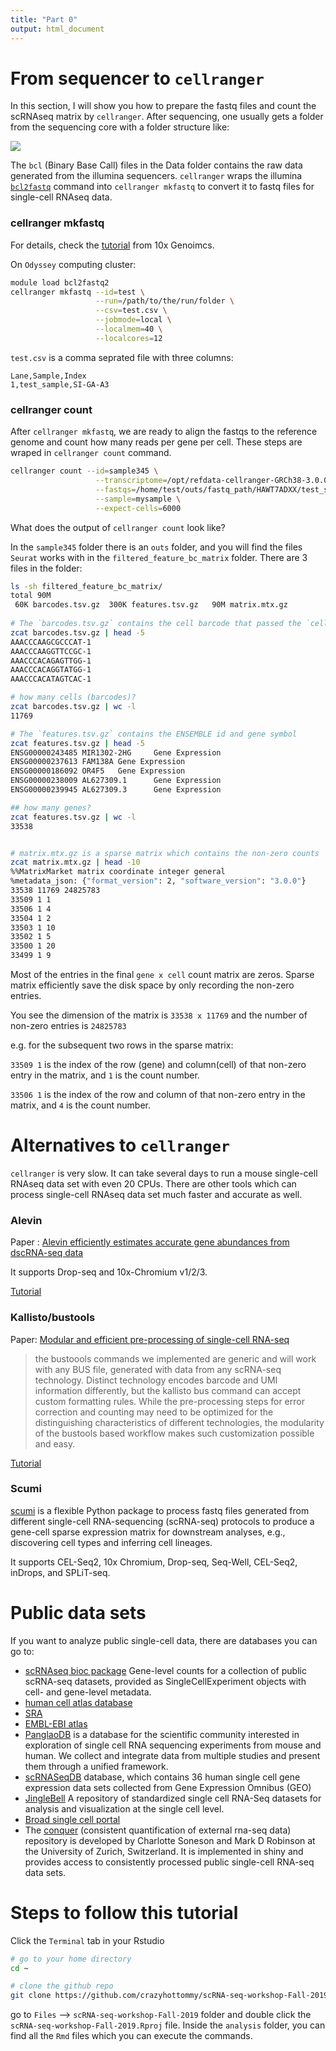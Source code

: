 ```yaml
---
title: "Part 0"
output: html_document
---
```


# From sequencer to `cellranger`

In this section, I will show you how to prepare the fastq files and count the scRNAseq matrix by `cellranger`.
After sequencing, one usually gets a folder from the sequencing core with a folder structure like:

![](img/Run_folder.png)

The `bcl` (Binary Base Call) files in the Data folder contains the raw data generated from the illumina sequencers.
`cellranger` wraps the illumina [`bcl2fastq`](https://support.illumina.com/sequencing/sequencing_software/bcl2fastq-conversion-software.html) command into `cellranger mkfastq` to convert it to fastq files for single-cell RNAseq data.

### cellranger mkfastq

For details, check the [tutorial](https://support.10xgenomics.com/single-cell-gene-expression/software/pipelines/latest/what-is-cell-ranger) from 10x Genoimcs.

On `Odyssey` computing cluster:

```bash
module load bcl2fastq2
cellranger mkfastq --id=test \
                   --run=/path/to/the/run/folder \
                   --csv=test.csv \
                   --jobmode=local \
                   --localmem=40 \
                   --localcores=12
```

`test.csv` is a comma seprated file with three columns:

```
Lane,Sample,Index
1,test_sample,SI-GA-A3
```

### cellranger count

After `cellranger mkfastq`, we are ready to align the fastqs to the reference genome and count how many reads per gene per cell. These steps are wraped in `cellranger count` command.

```bash
cellranger count --id=sample345 \
                   --transcriptome=/opt/refdata-cellranger-GRCh38-3.0.0 \
                   --fastqs=/home/test/outs/fastq_path/HAWT7ADXX/test_sample/ \
                   --sample=mysample \
                   --expect-cells=6000
```

What does the output of `cellranger count` look like?

In the `sample345` folder there is an `outs` folder, and you will find the files `Seurat` works with in the `filtered_feature_bc_matrix` folder. There are 3 files in the folder:

```bash
ls -sh filtered_feature_bc_matrix/
total 90M
 60K barcodes.tsv.gz  300K features.tsv.gz   90M matrix.mtx.gz
 
# The `barcodes.tsv.gz` contains the cell barcode that passed the `cellranger` filter.
zcat barcodes.tsv.gz | head -5
AAACCCAAGCGCCCAT-1
AAACCCAAGGTTCCGC-1
AAACCCACAGAGTTGG-1
AAACCCACAGGTATGG-1
AAACCCACATAGTCAC-1

# how many cells (barcodes)?
zcat barcodes.tsv.gz | wc -l
11769

# The `features.tsv.gz` contains the ENSEMBLE id and gene symbol
zcat features.tsv.gz | head -5
ENSG00000243485 MIR1302-2HG     Gene Expression
ENSG00000237613 FAM138A Gene Expression
ENSG00000186092 OR4F5   Gene Expression
ENSG00000238009 AL627309.1      Gene Expression
ENSG00000239945 AL627309.3      Gene Expression

## how many genes?
zcat features.tsv.gz | wc -l
33538


# matrix.mtx.gz is a sparse matrix which contains the non-zero counts
zcat matrix.mtx.gz | head -10
%%MatrixMarket matrix coordinate integer general
%metadata_json: {"format_version": 2, "software_version": "3.0.0"}
33538 11769 24825783
33509 1 1
33506 1 4
33504 1 2
33503 1 10
33502 1 5
33500 1 20
33499 1 9

```

Most of the entries in the final `gene x cell` count matrix are zeros. Sparse matrix efficiently save the disk space by only recording the non-zero entries. 

You see the dimension of the matrix is `33538 x 11769` and the number of non-zero entries is `24825783`

e.g. for the subsequent two rows in the sparse matrix:

`33509 1` is the index of the row (gene) and column(cell) of that non-zero entry in the matrix, and `1` is the count number.

`33506 1` is the index of the row and column of that non-zero entry in the matrix, and `4` is the count number.


# Alternatives to `cellranger`

`cellranger` is very slow. It can take several days to run a mouse single-cell RNAseq data set with even 20 CPUs. There are other tools which can process single-cell RNAseq data set much faster and accurate as well.

### Alevin

Paper : [Alevin efficiently estimates accurate gene abundances from dscRNA-seq data](https://genomebiology.biomedcentral.com/articles/10.1186/s13059-019-1670-y)  

It supports Drop-seq and 10x-Chromium v1/2/3.

[Tutorial](https://salmon.readthedocs.io/en/latest/alevin.html)

### Kallisto/bustools

Paper: [Modular and efficient pre-processing of single-cell RNA-seq](https://www.biorxiv.org/content/10.1101/673285v2)  

>the bustoools commands we implemented are generic and will work with any BUS file, generated with data from any scRNA-seq technology. Distinct technology encodes barcode and UMI information differently,
but the kallisto bus command can accept custom formatting rules. While the pre-processing
steps for error correction and counting may need to be optimized for the distinguishing
characteristics of different technologies, the modularity of the bustools based workflow makes
such customization possible and easy.

[Tutorial](https://www.kallistobus.tools/)

### Scumi

[scumi](https://bitbucket.org/jerry00/scumi-dev/src/master/) is a flexible Python package to process fastq files generated from different single-cell RNA-sequencing (scRNA-seq) protocols to produce a gene-cell sparse expression matrix for downstream analyses, e.g., discovering cell types and inferring cell lineages.

It supports CEL-Seq2, 10x Chromium, Drop-seq, Seq-Well, CEL-Seq2, inDrops, and SPLiT-seq.

# Public data sets

If you want to analyze public single-cell data, there are databases you can go to:

* [scRNAseq bioc package](https://bioconductor.org/packages/devel/data/experiment/html/scRNAseq.html) Gene-level counts for a collection of public scRNA-seq datasets, provided as SingleCellExperiment objects with cell- and gene-level metadata.
* [human cell atlas database](https://staging.data.humancellatlas.org/)
* [SRA](https://www.ncbi.nlm.nih.gov/sra)
* [EMBL-EBI atlas](https://www.ebi.ac.uk/gxa/sc/home)
* [PanglaoDB](https://panglaodb.se/) is a database for the scientific community interested in exploration of single cell RNA sequencing experiments from mouse and human. We collect and integrate data from multiple studies and present them through a unified framework.
* [scRNASeqDB](https://bioinfo.uth.edu/scrnaseqdb/) database, which contains 36 human single cell gene expression data sets collected from Gene Expression Omnibus (GEO)
* [JingleBell](http://jinglebells.bgu.ac.il/) A repository of standardized single cell RNA-Seq datasets for analysis and visualization at the single cell level.
* [Broad single cell portal](https://portals.broadinstitute.org/single_cell)
* The [conquer](http://imlspenticton.uzh.ch:3838/conquer/) (consistent quantification of external rna-seq data) repository is developed by Charlotte Soneson and Mark D Robinson at the University of Zurich, Switzerland. It is implemented in shiny and provides access to consistently processed public single-cell RNA-seq data sets. 

# Steps to follow this tutorial

Click the `Terminal` tab in your Rstudio

```bash
# go to your home directory
cd ~

# clone the github repo
git clone https://github.com/crazyhottommy/scRNA-seq-workshop-Fall-2019

```

go to `Files` ---> `scRNA-seq-workshop-Fall-2019` folder and double click the `scRNA-seq-workshop-Fall-2019.Rproj` file. Inside the `analysis` folder, you can find all the `Rmd` files which you can execute the commands.
